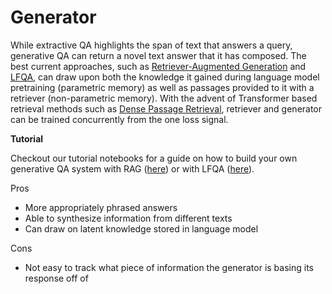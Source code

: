 # Generator

While extractive QA highlights the span of text that answers a query,
generative QA can return a novel text answer that it has composed.
The best current approaches, such as [Retriever-Augmented Generation](https://arxiv.org/abs/2005.11401) and [LFQA](https://yjernite.github.io/lfqa.html),
can draw upon both the knowledge it gained during language model pretraining (parametric memory)
as well as passages provided to it with a retriever (non-parametric memory).
With the advent of Transformer based retrieval methods such as [Dense Passage Retrieval](https://arxiv.org/abs/2004.04906),
retriever and generator can be trained concurrently from the one loss signal.

<div className="max-w-xl bg-yellow-light-theme border-l-8 border-yellow-dark-theme px-6 pt-6 pb-4 my-4 rounded-md">

**Tutorial**

Checkout our tutorial notebooks for a guide on how to build your own generative QA system with RAG ([here](/docs/v0.9.0/tutorial7md))
or with LFQA ([here](/docs/v0.9.0/tutorial12md)).

</div>

Pros

- More appropriately phrased answers
- Able to synthesize information from different texts
- Can draw on latent knowledge stored in language model

Cons

- Not easy to track what piece of information the generator is basing its response off of

